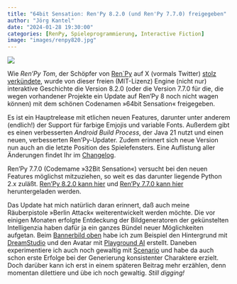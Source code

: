 ```yaml
---
title: "64bit Sensation: Ren'Py 8.2.0 (und Ren'Py 7.7.0) freigegeben"
author: "Jörg Kantel"
date: "2024-01-28 19:30:00"
categories: [RenPy, Spieleprogrammierung, Interactive Fiction]
image: "images/renpy820.jpg"
---
```


[![](images/renpy820-b.jpg)](https://www.flickr.com/photos/schockwellenreiter/53493569703/)

Wie *Ren'Py Tom*, der Schöpfer von [Ren`Py](http://cognitiones.kantel-chaos-team.de/multimedia/spieleprogrammierung/renpy.html) auf X (vormals Twitter) [stolz verkündete](https://twitter.com/renpytom/status/1751439130431455351?t=_yvnYeEbdk9fvZ80VY2OKw), wurde von dieser freien (MIT-Lizenz) Engine (nicht nur) interaktive Geschichte die Version 8.2.0 (oder die Version 7.7.0 für die, die wegen vorhandener Projekte ein Update auf Ren'Py 8 noch nicht wagen können) mit dem schönen Codenamen »64bit Sensation« freigegeben.

Es ist ein Hauptrelease mit etlichen neuen Features, darunter unter anderem (endlich!) der Support für farbige Emjojis und variable Fonts. Außerdem gibt es einen verbesserten *Android Build Process*, der Java 21 nutzt und einen neuen, verbesserten Ren'Py-Updater. Zudem erinnert sich neue Version nun auch an die letzte Position des Spielefensters. Eine Auflistung aller Änderungen findet Ihr im [Changelog](https://www.renpy.org/doc/html/changelog.html).

Ren'Py 7.7.0 (Codemame »32Bit Sensation«) versucht bei den neuen Features möglichst mitzuziehen, so weit es das darunter liegende Python 2.x zuläßt. [Ren'Py 8.2.0 kann hier](https://www.renpy.org/release/8.2.0) und [Ren'Py 7.7.0 kann hier](https://www.renpy.org/release/7.7.0) heruntergeladen werden.

Das Update hat mich natürlich daran erinnert, daß auch meine Räuberpistole »Berlin Attack« weiterentwickelt werden möchte. Die vor einigen Monaten erfolgte Entdeckung der Bildgeneratoren der gekünstelten Intelligenzia haben dafür ja ein ganzes Bündel neuer Möglichkeiten aufgetan. Beim [Bannerbild oben](https://www.flickr.com/photos/schockwellenreiter/53493569703/) habe ich zum Beispiel den Hintergrund mit [DreamStudio](https://beta.dreamstudio.ai/generate) und den Avatar mit [Playground AI](http://cognitiones.kantel-chaos-team.de/technikgeschichte/rechnerundnetze/playgroundai.html) erstellt. Daneben experimentiere ich auch noch gewaltig mit [Scenario](http://cognitiones.kantel-chaos-team.de/technikgeschichte/rechnerundnetze/scenario.html) und habe da auch schon erste Erfolge bei der Generierung konsistenter Charaktere erzielt. Doch darüber kann ich erst in einem späteren Beitrag mehr erzählen, denn momentan dilettiere und übe ich noch gewaltig. *Still digging!*
